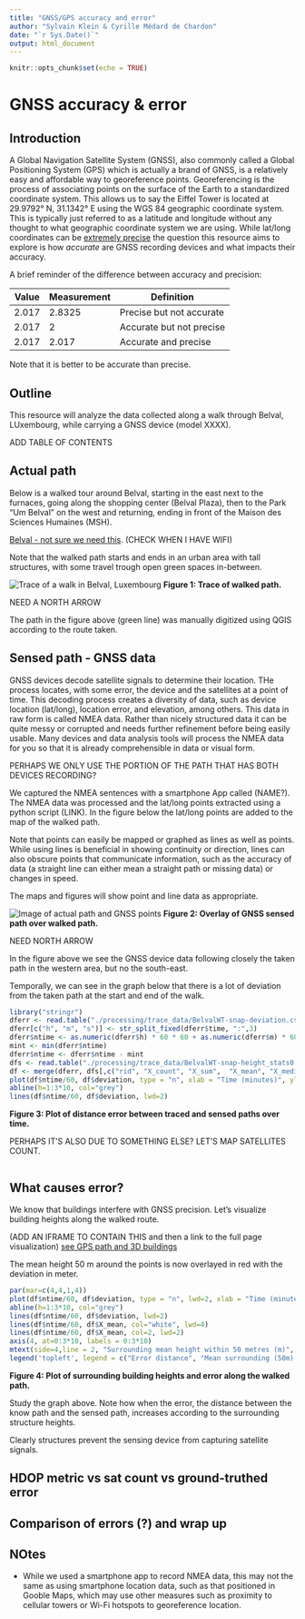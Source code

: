 ```yaml
---
title: "GNSS/GPS accuracy and error"
author: "Sylvain Klein & Cyrille Médard de Chardon"
date: "`r Sys.Date()`"
output: html_document
---
```


```r
knitr::opts_chunk$set(echo = TRUE)
```

# GNSS accuracy & error

## Introduction

A Global Navigation Satellite System (GNSS), also commonly called a Global Positioning System (GPS) which is actually a brand of GNSS, is a relatively easy and affordable way to georeference points.
Georeferencing is the process of associating points on the surface of the Earth to a standardized coordinate system.
This allows us to say the Eiffel Tower is located at 29.9792° N, 31.1342° E using the WGS 84 geographic coordinate system.
This is typically just referred to as a latitude and longitude without any thought to what geographic coordinate system we are using.
While lat/long coordinates can be [extremely precise](https://xkcd.com/2170/) the question this resource aims to explore is how *accurate* are GNSS recording devices and what impacts their accuracy.

A brief reminder of the difference between accuracy and precision:

| Value | Measurement | Definition |
|---|---|---|
|2.017|2.8325|Precise but not accurate|
|2.017|2|Accurate but not precise|
|2.017|2.017|Accurate and precise|
Note that it is better to be accurate than precise.

## Outline
This resource will analyze the data collected along a walk through Belval, LUxembourg, while carrying a GNSS device (model XXXX).

ADD TABLE OF CONTENTS

## Actual path
Below is a walked tour around Belval, starting in the east next to the furnaces, going along the shopping center (Belval Plaza), then to the Park "Um Belval" on the west and returning, ending in front of the Maison des Sciences Humaines (MSH). 

[Belval - not sure we need this](https://www.luxatlas.lu/#b=2362&o=null&f=1071&ob=100&oo=100&of=50&x=662203&y=6360423&z=16.541415223113926). (CHECK WHEN I HAVE WIFI)

Note that the walked path starts and ends in an urban area with tall structures, with some travel trough open green spaces in-between.

![Trace of a walk in Belval, Luxembourg](./images/BelvalWalk_trace.svg)
**Figure 1: Trace of walked path.**

NEED A NORTH ARROW

The path in the figure above (green line) was manually digitized using QGIS according to the route taken.

## Sensed path - GNSS data

GNSS devices decode satellite signals to determine their location.
THe process locates, with some error, the device and the satellites at a point of time.
This decoding process creates a diversity of data, such as device location (lat/long), location error, and elevation, among others.
This data in raw form is called NMEA data.
Rather than nicely structured data it can be quite messy or corrupted and needs further refinement before being easily usable.
Many devices and data analysis tools will process the NMEA data for you so that it is already comprehensible in data or visual form.

PERHAPS WE ONLY USE THE PORTION OF THE PATH THAT HAS BOTH DEVICES RECORDING?

We captured the NMEA sentences with a smartphone App called (NAME?).
The NMEA data was processed and the lat/long points extracted using a python script (LINK).
In the figure below the lat/long points are added to the map of the walked path.

Note that points can easily be mapped or graphed as lines as well as points.
While using lines is beneficial in showing continuity or direction, lines can also obscure points that communicate information, such as the accuracy of data (a straight line can either mean a straight path or missing data) or changes in speed.

The maps and figures will show point and line data as appropriate.

![Image of actual path and GNSS points](./images/BelvalWalk_trace with gps.svg)
**Figure 2: Overlay of GNSS sensed path over walked path.**

NEED NORTH ARROW

In the figure above we see the GNSS device data following closely the taken path in the western area, but no the south-east.

Temporally, we can see in the graph below that there is a lot of deviation from the taken path at the start and end of the walk.

```r
library("stringr")
dferr <- read.table("./processing/trace_data/BelvalWT-snap-deviation.csv", sep = ",", header = T)
dferr[c("h", "m", "s")] <- str_split_fixed(dferr$time, ":",3)
dferr$ntime <- as.numeric(dferr$h) * 60 * 60 + as.numeric(dferr$m) * 60 + as.numeric(dferr$s )
mint <- min(dferr$ntime)
dferr$ntime <- dferr$ntime - mint
dfs <- read.table("./processing/trace_data/BelvalWT-snap-height_stats0.csv", sep = ",", header = T)
df <- merge(dferr, dfs[,c("rid", "X_count", "X_sum",  "X_mean", "X_median", "X_stdev", "X_min", "X_max")], by = "rid")
plot(df$ntime/60, df$deviation, type = "n", xlab = "Time (minutes)", ylab = "Deviation from trace (m)")
abline(h=1:3*10, col="grey")
lines(df$ntime/60, df$deviation, lwd=2)
```
**Figure 3: Plot of distance error between traced and sensed paths over time.**

PERHAPS IT'S ALSO DUE TO SOMETHING ELSE? LET'S MAP SATELLITES COUNT.

```r

```

## What causes error?

We know that buildings interfere with GNSS precision. Let's visualize building heights along the walked route.

(ADD AN IFRAME TO CONTAIN THIS and then a link to the full page visualization)
[see GPS path and 3D buildings](https://map.geoportail.lu/theme/main?bgLayer=basemap_2015_global&version=3&zoom=14&X=661470&Y=6361338&lang=en&rotation=0&layers=&opacities=&crosshair=false&3d_layers=ACT2022_BD_L_BATI3D_LOD2%2CVDL2022_LOD2_IMPORT_old%2CBridges_LOD2%2CACT2019_LiDAR_Bridges_LOD1%2CACT2019_LiDAR_Vegetation&3d_enabled=true&3d_lon=5.94209&3d_lat=49.49240&3d_elevation=1385&3d_heading=360.000&3d_pitch=-40.388&map_id=3a4b6e155fce4f448337ebe41ed6c005&embedded=true)

The mean height 50 m around the points is now overlayed in red with the deviation in meter.

```r
par(mar=c(4,4,1,4))
plot(df$ntime/60, df$deviation, type = "n", lwd=2, xlab = "Time (minutes)", ylab = "Deviation from trace (m)")
abline(h=1:3*10, col="grey")
lines(df$ntime/60, df$deviation, lwd=2)
lines(df$ntime/60, df$X_mean, col="white", lwd=4)
lines(df$ntime/60, df$X_mean, col=2, lwd=2)
axis(4, at=0:3*10, labels = 0:3*10)
mtext(side=4,line = 2, "Surrounding mean height within 50 metres (m)", col=2)
legend('topleft', legend = c("Error distance", "Mean surrounding (50m) height of location"), lwd=2, col=c(1,2))

```
**Figure 4: Plot of surrounding building heights and error along the walked path.**

Study the graph above. Note how when the error, the distance between the know path and the sensed path, increases according to the surrounding structure heights.

Clearly structures prevent the sensing device from capturing satellite signals.

## HDOP metric vs sat count vs ground-truthed error


## Comparison of errors (?) and wrap up

## NOtes

- While we used a smartphone app to record NMEA data, this may not the same as using smartphone location data, such as that positioned in Gooble Maps, which may use other measures such as proximity to cellular towers or Wi-Fi hotspots to georeference location.



